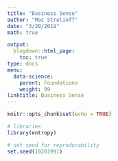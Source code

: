 ```yaml
---
title: "Business Sense"
author: "Mac Strelioff"
date: "3/20/2019"
math: true

output:
  blogdown::html_page:
    toc: true
type: docs
menu:
  data-science:
    parent: Foundations
    weight: 99
linktitle: Business Sense
---
```


```r
knitr::opts_chunk$set(echo = TRUE)

# libraries
library(entropy)

# set seed for reproducability
set.seed(10201991)
```
































